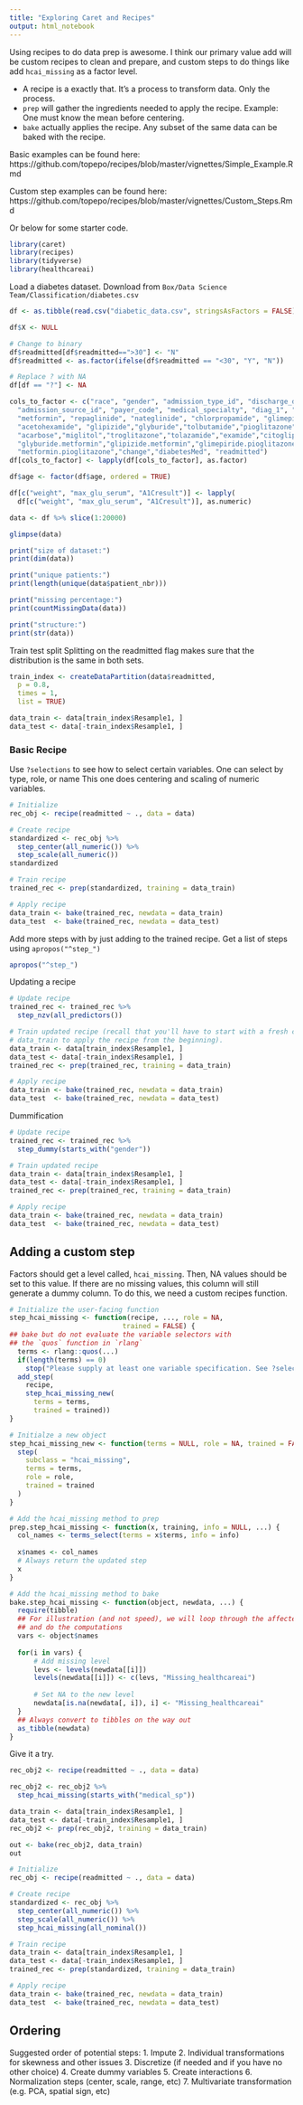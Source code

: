 ```yaml
---
title: "Exploring Caret and Recipes"
output: html_notebook
---
```

Using recipes to do data prep is awesome. I think our primary value add will be
custom recipes to clean and prepare, and custom steps to do things like add
`hcai_missing` as a factor level.

- A recipe is a exactly that. It's a process to transform data. Only the 
process.
- `prep` will gather the ingredients needed to apply the recipe. Example: One
must know the mean before centering.
- `bake` actually applies the recipe. Any subset of the same data can be 
baked with the recipe.

Basic examples can be found here:
https://github.com/topepo/recipes/blob/master/vignettes/Simple_Example.Rmd

Custom step examples can be found here:
https://github.com/topepo/recipes/blob/master/vignettes/Custom_Steps.Rmd

Or below for some starter code.

```r
library(caret)
library(recipes)
library(tidyverse)
library(healthcareai)
```


Load a diabetes dataset. Download from `Box/Data Science Team/Classification/diabetes.csv`
```r
df <- as.tibble(read.csv("diabetic_data.csv", stringsAsFactors = FALSE))

df$X <- NULL

# Change to binary
df$readmitted[df$readmitted==">30"] <- "N"
df$readmitted <- as.factor(ifelse(df$readmitted == "<30", "Y", "N"))

# Replace ? with NA
df[df == "?"] <- NA

cols_to_factor <- c("race", "gender", "admission_type_id", "discharge_disposition_id",
  "admission_source_id", "payer_code", "medical_specialty", "diag_1", "diag_2", "diag_3", 
  "metformin", "repaglinide", "nateglinide", "chlorpropamide", "glimepiride", 
  "acetohexamide", "glipizide","glyburide","tolbutamide","pioglitazone","rosiglitazone",
  "acarbose","miglitol","troglitazone","tolazamide","examide","citoglipton","insulin",
  "glyburide.metformin","glipizide.metformin","glimepiride.pioglitazone","metformin.rosiglitazone",
  "metformin.pioglitazone","change","diabetesMed", "readmitted")
df[cols_to_factor] <- lapply(df[cols_to_factor], as.factor)

df$age <- factor(df$age, ordered = TRUE)

df[c("weight", "max_glu_serum", "A1Cresult")] <- lapply(
  df[c("weight", "max_glu_serum", "A1Cresult")], as.numeric)

data <- df %>% slice(1:20000)

glimpse(data)

print("size of dataset:")
print(dim(data))

print("unique patients:")
print(length(unique(data$patient_nbr)))

print("missing percentage:")
print(countMissingData(data))

print("structure:")
print(str(data))
```

Train test split
Splitting on the readmitted flag makes sure that the distribution is the same in both sets.
```r
train_index <- createDataPartition(data$readmitted,
  p = 0.8,
  times = 1,
  list = TRUE)

data_train <- data[train_index$Resample1, ]
data_test <- data[-train_index$Resample1, ]
```


### Basic Recipe
Use `?selections` to see how to select certain variables. One can select by type, role, or name
This one does centering and scaling of numeric variables.
```r
# Initialize
rec_obj <- recipe(readmitted ~ ., data = data)

# Create recipe
standardized <- rec_obj %>%
  step_center(all_numeric()) %>%
  step_scale(all_numeric()) 
standardized

# Train recipe
trained_rec <- prep(standardized, training = data_train)

# Apply recipe
data_train <- bake(trained_rec, newdata = data_train)
data_test  <- bake(trained_rec, newdata = data_test)
```

Add more steps with by just adding to the trained recipe. Get a list of steps using `apropos("^step_")`
```r
apropos("^step_")
```

Updating a recipe
```r
# Update recipe
trained_rec <- trained_rec %>%
  step_nzv(all_predictors())

# Train updated recipe (recall that you'll have to start with a fresh copy of
# data_train to apply the recipe from the beginning).
data_train <- data[train_index$Resample1, ]
data_test <- data[-train_index$Resample1, ]
trained_rec <- prep(trained_rec, training = data_train)

# Apply recipe
data_train <- bake(trained_rec, newdata = data_train)
data_test  <- bake(trained_rec, newdata = data_test)
```

Dummification
```r
# Update recipe
trained_rec <- trained_rec %>%
  step_dummy(starts_with("gender"))

# Train updated recipe
data_train <- data[train_index$Resample1, ]
data_test <- data[-train_index$Resample1, ]
trained_rec <- prep(trained_rec, training = data_train)

# Apply recipe
data_train <- bake(trained_rec, newdata = data_train)
data_test  <- bake(trained_rec, newdata = data_test)
```

## Adding a custom step
Factors should get a level called, `hcai_missing`. Then, NA values should be set to this value. If there are no missing values, this column will still generate a dummy column. To do this, we need a custom recipes function.

```r
# Initialize the user-facing function
step_hcai_missing <- function(recipe, ..., role = NA, 
                            trained = FALSE) {
## bake but do not evaluate the variable selectors with
## the `quos` function in `rlang`
  terms <- rlang::quos(...) 
  if(length(terms) == 0)
    stop("Please supply at least one variable specification. See ?selections.")
  add_step(
    recipe, 
    step_hcai_missing_new(
      terms = terms, 
      trained = trained))
}

# Initialze a new object
step_hcai_missing_new <- function(terms = NULL, role = NA, trained = FALSE) {
  step(
    subclass = "hcai_missing", 
    terms = terms,
    role = role,
    trained = trained
  )
}

# Add the hcai_missing method to prep
prep.step_hcai_missing <- function(x, training, info = NULL, ...) {
  col_names <- terms_select(terms = x$terms, info = info)
  
  x$names <- col_names
  # Always return the updated step
  x
}

# Add the hcai_missing method to bake
bake.step_hcai_missing <- function(object, newdata, ...) {
  require(tibble)
  ## For illustration (and not speed), we will loop through the affected variables
  ## and do the computations
  vars <- object$names
  
  for(i in vars) {
      # Add missing level
      levs <- levels(newdata[[i]])
      levels(newdata[[i]]) <- c(levs, "Missing_healthcareai")
      
      # Set NA to the new level
      newdata[is.na(newdata[, i]), i] <- "Missing_healthcareai"
  }
  ## Always convert to tibbles on the way out
  as_tibble(newdata)
}
```


Give it a try.
```r
rec_obj2 <- recipe(readmitted ~ ., data = data)

rec_obj2 <- rec_obj2 %>%
  step_hcai_missing(starts_with("medical_sp"))

data_train <- data[train_index$Resample1, ]
data_test <- data[-train_index$Resample1, ]
rec_obj2 <- prep(rec_obj2, training = data_train)

out <- bake(rec_obj2, data_train)
out
```

```r
# Initialize
rec_obj <- recipe(readmitted ~ ., data = data)

# Create recipe
standardized <- rec_obj %>%
  step_center(all_numeric()) %>%
  step_scale(all_numeric()) %>%
  step_hcai_missing(all_nominal())

# Train recipe
data_train <- data[train_index$Resample1, ]
data_test <- data[-train_index$Resample1, ]
trained_rec <- prep(standardized, training = data_train)

# Apply recipe
data_train <- bake(trained_rec, newdata = data_train)
data_test  <- bake(trained_rec, newdata = data_test)
```

## Ordering
Suggested order of potential steps:
1. Impute
2. Individual transformations for skewness and other issues
3. Discretize (if needed and if you have no other choice)
4. Create dummy variables
5. Create interactions
6. Normalization steps (center, scale, range, etc)
7. Multivariate transformation (e.g. PCA, spatial sign, etc)

